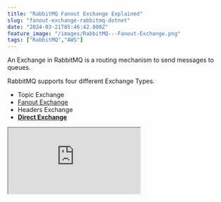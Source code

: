 ```yaml
---
title: "RabbitMQ Fanout Exchange Explained"
slug: "fanout-exchange-rabbitmq-dotnet"
date: "2024-03-21T05:46:42.000Z"
feature_image: "/images/RabbitMQ---Fanout-Exchange.png"
tags: ["RabbitMQ","AWS"]
---
```


An Exchange in RabbitMQ is a routing mechanism to send messages to queues.

RabbitMQ supports four different Exchange Types.

*   Topic Exchange
*   [Fanout Exchange](/posts/fanout-exchange-rabbitmq-dotnet/)
*   Headers Exchange
*   [**Direct Exchange**](/posts/direct-exchange-rabbitmq-dotnet/)

<iframe src="https://www.youtube.com/embed/NUASc6djZqE?feature=oembed" />

In this blog post, let's understand

*   RabbitMQ Fanout Exchange
*   Routing messages in Fanout Exchange
*   Set up a Fanout Exchange from .NET app

I use [Amazon MQ](https://aws.amazon.com/amazon-mq/?ref=rahulpnath.com), a managed message broker service that supports ActiveMQ and RabbitMQ engine types, to host my RabbitMQ instance. However, you can use [one of the various options that RabbitMQ provides](https://www.rabbitmq.com/download.html?ref=rahulpnath.com) to host your instance,

_AWS sponsors this article and is part of my_ [_RabbitMQ Series_](/posts/tag/rabbitmq/)_._

What is a RabbitMQ Fanout Exchange?
-----------------------------------

A Fanout Exchange type in RabbitMQ routes messages to all the queues bound to it, ignoring the routing key.

When a new message is published to a Fanout exchange, a copy is delivered to all the queues bound to it.

Fanout exchanges are ideal for broadcasting messages.

![](/images/image-3.png)

Fanout Exchange routes messages to all queues bound to it. It ignores the routing keys on the messages and the Binding if any are specified.

Fanout exchange ignores the routing keys on the messages and any Binding keys if specified.

RabbitMQ Fanout Exchange From .NET
----------------------------------

We will use a NuGet package, [RabbitMQ.Client](https://www.nuget.org/packages/RabbitMQ.Client?ref=rahulpnath.com), to connect and send/receive messages from RabbitMQ.

If you are new to building RabbitMQ from .NET applications, check out the Getting Started article below.

[

Amazon MQ RabbitMQ: A Reliable Messaging Solution for Your .NET Projects

RabbitMQ is a powerful open-source message broker facilitating communication between systems or applications. Let’s learn how to get started using RabbitMQ on Amazon MQ from .NET application.

![](/images/logo-512x512.png)Rahul NathRahul Pulikkot Nath

![](/images/rabbit-mq-dotnet.png)

](/posts/amazon-mq-rabbitmq-dotnet/)

### Creating RabbitMQ Fanout Exchange From .NET

Exchanges are created using the Channel.

The `ExchangeDeclare` the method takes in an exchange name and its type. Below is an example of creating a RabbitMQ Fanout Exchange in .NET.

```csharp
var factory = new ConnectionFactory()
{
```
        Uri = new Uri("YOUR RABBIT INSTANCE URI"),
        Port = 5671,
        UserName = "<USERNAME FROM CONFIGURATION FILE>",
        Password = "<PASSWORD FROM CONFIGURATION FILE>"
    };
    
```csharp
using var connection = factory.CreateConnection();
using var channel = connection.CreateModel();
```
    
```csharp
var exchangeName = "weather_fanout";
channel.ExchangeDeclare(exchangeName, ExchangeType.Fanout);
```

When sending a message, the sender specifies the Exchange and routing key.

    channel.BasicPublish(exchangeName, routingKey, null, body);

When sending to a Fanout Exchange, the `routingKey` can be empty as the exchange ignores it.

### Set up Binding on Fanout Exchange From .NET

Messages are routed to Queues from Exchanges using the Binding information.

To create a Queue, use the `QueueDeclare` method. It will create a new Queue only if one doesn't exist with the same name.

```csharp
var factory = new ConnectionFactory()
{
```
        Uri = new Uri("YOUR RABBIT INSTANCE URI"),
        Port = 5671,
        UserName = "<USERNAME FROM CONFIGURATION FILE>",
        Password = "<PASSWORD FROM CONFIGURATION FILE>"
    };
    
```csharp
using var connection = factory.CreateConnection();
using var channel = connection.CreateModel();
```
    
```csharp
var queueName = "nsw";
channel.QueueDeclare(queueName, false, false, false, null);
channel.QueueBind(queueName, "weather_fanout", string.Empty);
```

The above code sets up a queue `nsw` and sets up a binding with the Fanout exchange (`weather_fanout`) we created earlier.

You can create multiple queues and bind with the same exchange, if multiple consumers are interested in the messages coming to the Exchange.

![](/images/image-4.png)

Fanout Exchange in AWS MQ RabbitMQ console showing the two queues and the bindings.

For example, In this case, the `weather_fanout` exchange can be used to broadcast critical weather alerts, and all consumers are interested in it. To register other Queues, we can repeat the queue declaration and binding.

```csharp
var queueName = "qld";
channel.QueueDeclare(queueName, false, false, false, null);
channel.QueueBind(queueName, "weather_fanout", string.Empty);
```

Any time a message is sent to the Exchange, a copy of it is sent to both `qld` and `nsw` Queues and the consumers listening on those queues can process the messages.

![](/images/RabbitMQ-Fanout-Exchange.gif)

RabbitMQ Fanout exchange sending messages to all bounded queues.